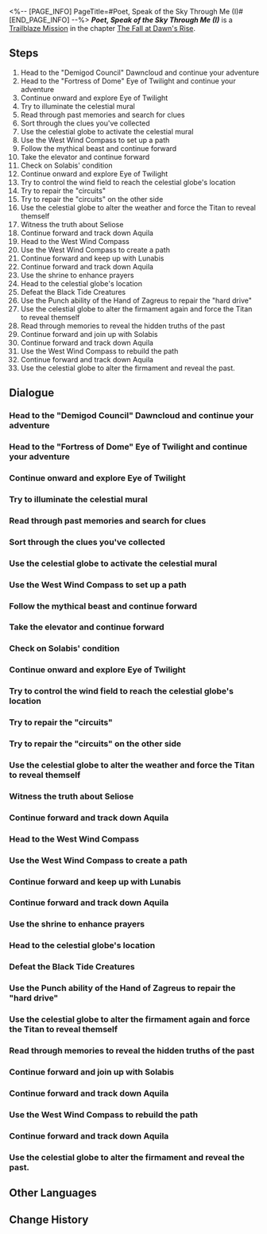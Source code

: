 <%-- [PAGE_INFO]
PageTitle=#Poet, Speak of the Sky Through Me (I)#
[END_PAGE_INFO] --%>
{{Stub|Dialogue.}}
{{Mission Infobox
|id            = 1040406
|title         = 
|image         = Mission Poet, Speak of the Sky Through Me (I).png{{subst:void|<!--$UPLOAD:<<SpriteOutput/Chronicle/1040406.png>-<Mission Poet, Speak of the Sky Through Me (I).png>-<Fate's Atlas Images>>-->}}
|type          = Trailblaze
|event_name    = 
|chapter       = The Fall at Dawn's Rise
|requirements  = [[Trailblaze Mission]] ''[[Grove, Judge the Past and Present]]'' completed
|summary       = Within the Eye of Twilight, you encounter Seliose's two winged companion beasts. Guided by them, you inch closer to Aquila's true form, uncovering the hidden truth of Seliose and the Skyfolk: their fabled glory was a lie. Disillusioned by her kin's folly, the fallen hero fused with the Titan, condemning them to extinction. The Skyfolk of today were merely descendants of an unnamed Chrysos Heir. Undeterred, Hyacine declares her resolve to Seliose, joining you to confront the final Titan &mdash; Aquila, the Eye of Twilight.
|characters    = Dan Heng; Hyacine; Lunabis; Phainon; Solabis; Trailblazer
|startLocation = [[Amphoreus]] - [["Demigod Council" Dawncloud]]
|world         = Amphoreus
|area          = "Demigod Council" Dawncloud
|prev          = Grove, Judge the Past and Present
|next          = Poet, Speak of the Sky Through Me (II)
|rewards       = Trailblaze EXP*1,100; Stellar Jade*140; Refined Aether*10; Lost Crystal*10; Celestial Ambrosia*440; Narration of Clouds and Snow*1 { text = ''Narration of Clouds and Snow'' }; Credit*150,000
}}
'''''Poet, Speak of the Sky Through Me (I)''''' is a [[Trailblaze Mission]] in the chapter [[The Fall at Dawn's Rise]].

==Steps==
# Head to the "Demigod Council" Dawncloud and continue your adventure
# Head to the "Fortress of Dome" Eye of Twilight and continue your adventure
# Continue onward and explore Eye of Twilight
# Try to illuminate the celestial mural
# Read through past memories and search for clues
# Sort through the clues you've collected
# Use the celestial globe to activate the celestial mural
# Use the West Wind Compass to set up a path
# Follow the mythical beast and continue forward
# Take the elevator and continue forward
# Check on Solabis' condition
# Continue onward and explore Eye of Twilight
# Try to control the wind field to reach the celestial globe's location
# Try to repair the "circuits"
# Try to repair the "circuits" on the other side
# Use the celestial globe to alter the weather and force the Titan to reveal themself
# Witness the truth about Seliose
# Continue forward and track down Aquila
# Head to the West Wind Compass
# Use the West Wind Compass to create a path
# Continue forward and keep up with Lunabis
# Continue forward and track down Aquila
# Use the shrine to enhance prayers
# Head to the celestial globe's location
# Defeat the Black Tide Creatures
# Use the Punch ability of the Hand of Zagreus to repair the "hard drive"
# Use the celestial globe to alter the firmament again and force the Titan to reveal themself
# Read through memories to reveal the hidden truths of the past
# Continue forward and join up with Solabis
# Continue forward and track down Aquila
# Use the West Wind Compass to rebuild the path
# Continue forward and track down Aquila
# Use the celestial globe to alter the firmament and reveal the past.

<!--
==Gameplay Notes==

--><!--
==Trial Character==

-->
==Dialogue==
{{Stub Dialogue}}
===Head to the "Demigod Council" Dawncloud and continue your adventure{{subst:void|<!--104040677-->}}===
{{Mission Description|type=trailblaze|location="Demigod Council" Dawncloud|The Eye of Twilight, a sky barrier named after a Titan, was both the homeland of the Sky people in ancient times and now serves as Aquila's dwelling. With Hyacine's help, we have set foot on this outworld land to find the Titan who binds the sky.}}
{{Dialogue Start}}
:{{tx}}
{{Dialogue End}}

===Head to the "Fortress of Dome" Eye of Twilight and continue your adventure{{subst:void|<!--104040678-->}}===
{{Dialogue Start}}
:{{tx}}
{{Dialogue End}}

===Continue onward and explore Eye of Twilight{{subst:void|<!--104040602-->}}===
{{Dialogue Start}}
:{{tx}}
{{Dialogue End}}

===Try to illuminate the celestial mural{{subst:void|<!--104040657-->}}===
{{Dialogue Start}}
:{{tx}}
{{Dialogue End}}

===Read through past memories and search for clues{{subst:void|<!--104040604-->}}===
{{Dialogue Start}}
:{{tx}}
{{Dialogue End}}

===Sort through the clues you've collected{{subst:void|<!--104040607-->}}===
{{Dialogue Start}}
:{{tx}}
{{Dialogue End}}

===Use the celestial globe to activate the celestial mural{{subst:void|<!--104040609-->}}===
{{Dialogue Start}}
:{{tx}}
{{Dialogue End}}

===Use the West Wind Compass to set up a path{{subst:void|<!--104040610-->}}===
{{Dialogue Start}}
:{{tx}}
{{Dialogue End}}

===Follow the mythical beast and continue forward{{subst:void|<!--104040612-->}}===
{{Mission Description|type=trailblaze|location="Fortress of Dome" Eye of Twilight|update|During our exploration, we caught glimpses of the Skyfolk's past, filled with a solemn atmosphere that could hardly be described as peaceful. Then, a mythical beast appeared before us, one deeply connected to the hero Seliose. We decided to follow its fluttering wings and continue forward together.}}
{{Dialogue Start}}
:{{tx}}
{{Dialogue End}}

===Take the elevator and continue forward{{subst:void|<!--104040614-->}}===
{{Dialogue Start}}
:{{tx}}
{{Dialogue End}}

===Check on Solabis' condition{{subst:void|<!--104040617-->}}===
{{Dialogue Start}}
:{{tx}}
{{Dialogue End}}

===Continue onward and explore Eye of Twilight{{subst:void|<!--104040618-->}}===
{{Mission Description|type=trailblaze|location="Fortress of Dome" Eye of Twilight|update|Responding to Hyacine's call, Solabis regained its sanity. Then, Seliose's two companion winged beasts offered to guide us to Aquila's location.}}
{{Dialogue Start}}
:{{tx}}
{{Dialogue End}}

===Try to control the wind field to reach the celestial globe's location{{subst:void|<!--104040620-->}}===
{{Dialogue Start}}
:{{tx}}
{{Dialogue End}}

===Try to repair the "circuits"{{subst:void|<!--104040622-->}}===
{{Dialogue Start}}
:{{tx}}
{{Dialogue End}}

===Try to repair the "circuits" on the other side{{subst:void|<!--104040623-->}}===
{{Dialogue Start}}
:{{tx}}
{{Dialogue End}}

===Use the celestial globe to alter the weather and force the Titan to reveal themself{{subst:void|<!--104040654-->}}===
{{Dialogue Start}}
:{{tx}}
{{Dialogue End}}

===Witness the truth about Seliose{{subst:void|<!--104040626-->}}===
{{Dialogue Start}}
:{{tx}}
{{Dialogue End}}

===Continue forward and track down Aquila{{subst:void|<!--104040665-->}}===
{{Mission Description|type=trailblaze|location="Fortress of Dome" Eye of Twilight|update|The legends of the Sky people, the historical gaps that concern Hyacine &mdash; "the past." We pondered the unknown tales shared by the winged beasts, relentlessly tracking Aquila down, trying to force them out using the celestial mural.}}
{{Dialogue Start}}
:{{tx}}
{{Dialogue End}}

===Head to the West Wind Compass{{subst:void|<!--104040680-->}}===
{{Dialogue Start}}
:{{tx}}
{{Dialogue End}}

===Use the West Wind Compass to create a path{{subst:void|<!--104040634-->}}===
{{Dialogue Start}}
:{{tx}}
{{Dialogue End}}

===Continue forward and keep up with Lunabis{{subst:void|<!--104040639-->}}===
{{Dialogue Start}}
:{{tx}}
{{Dialogue End}}

===Continue forward and track down Aquila{{subst:void|<!--104040641-->}}===
{{Dialogue Start}}
:{{tx}}
{{Dialogue End}}

===Use the shrine to enhance prayers{{subst:void|<!--104040616-->}}===
{{Dialogue Start}}
:{{tx}}
{{Dialogue End}}

===Head to the celestial globe's location{{subst:void|<!--104040667-->}}===
{{Dialogue Start}}
:{{tx}}
{{Dialogue End}}

===Defeat the Black Tide Creatures{{subst:void|<!--104040642-->}}===
{{Dialogue Start}}
:{{tx}}
{{Dialogue End}}

===Use the Punch ability of the Hand of Zagreus to repair the "hard drive"{{subst:void|<!--104040635-->}}===
{{Dialogue Start}}
:{{tx}}
{{Dialogue End}}

===Use the celestial globe to alter the firmament again and force the Titan to reveal themself{{subst:void|<!--104040647-->}}===
{{Dialogue Start}}
:{{tx}}
{{Dialogue End}}

===Read through memories to reveal the hidden truths of the past{{subst:void|<!--104040648-->}}===
{{Dialogue Start}}
:{{tx}}
{{Dialogue End}}

===Continue forward and join up with Solabis{{subst:void|<!--104040649-->}}===
{{Dialogue Start}}
:{{tx}}
{{Dialogue End}}

===Continue forward and track down Aquila{{subst:void|<!--104040672-->}}===
{{Dialogue Start}}
:{{tx}}
{{Dialogue End}}

===Use the West Wind Compass to rebuild the path{{subst:void|<!--104040650-->}}===
{{Dialogue Start}}
:{{tx}}
{{Dialogue End}}

===Continue forward and track down Aquila{{subst:void|<!--104040651-->}}===
{{Dialogue Start}}
:{{tx}}
{{Dialogue End}}

===Use the celestial globe to alter the firmament and reveal the past.{{subst:void|<!--104040656-->}}===
{{Dialogue Start}}
:{{tx}}
{{Dialogue End}}

==Other Languages==
{{Other Languages
|en   = Poet, Speak of the Sky Through Me (I)
|zhs  = 诗者啊，从我处诉说天空·上
|zht  = 詩者啊，從我處訴說天空•上
|ja   = 詩人よ、天空を語れ・上
|ko   = 시인이여, 내게서 하늘을 이야기해다오•상
|es   = Poeta, canta sobre el cielo desde aquí&nbsp;I
|fr   = Poète, parle-moi du ciel (I)
|ru   = О поэт, расскажи мне о небе I
|th   = กวีเอ๋ย จงขับขานเรื่องราวท้องนภาจากข้า: ภาคต้น
|vi   = Hỡi thi sĩ, kể cho ta nghe chuyện về bầu trời (1)
|de   = O Dichter, erzähl mir vom Himmel (Teil 1)
|id   = Penyair, Ceritakan tentang Langit Melaluiku 1
|pt   = Poeta, Fale do Céu Através de Mim (I)
}}

==Change History==
{{Change History|3.3}}
